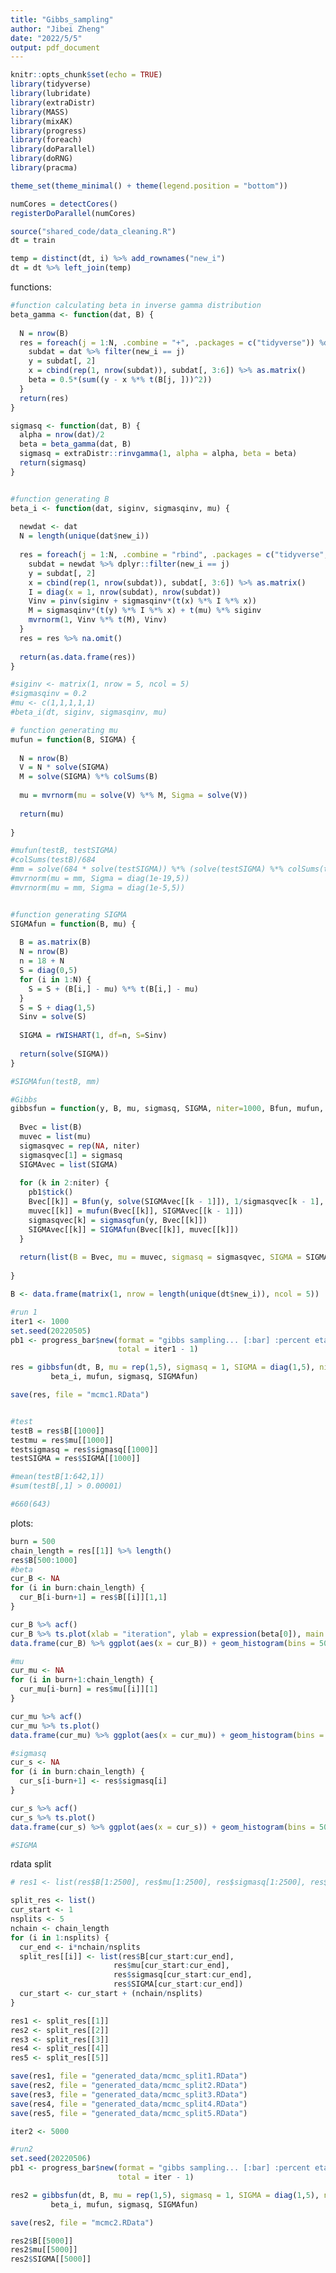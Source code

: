 ```yaml
---
title: "Gibbs_sampling"
author: "Jibei Zheng"
date: "2022/5/5"
output: pdf_document
---
```


```r
knitr::opts_chunk$set(echo = TRUE)
library(tidyverse)
library(lubridate)
library(extraDistr)
library(MASS)
library(mixAK)
library(progress)
library(foreach)
library(doParallel)
library(doRNG)
library(pracma)

theme_set(theme_minimal() + theme(legend.position = "bottom"))

numCores = detectCores()
registerDoParallel(numCores) 
```


```r
source("shared_code/data_cleaning.R")
dt = train

temp = distinct(dt, i) %>% add_rownames("new_i")
dt = dt %>% left_join(temp)

```

functions:

```r
#function calculating beta in inverse gamma distribution
beta_gamma <- function(dat, B) {
  
  N = nrow(B)
  res = foreach(j = 1:N, .combine = "+", .packages = c("tidyverse")) %dopar% {
    subdat = dat %>% filter(new_i == j)
    y = subdat[, 2]
    x = cbind(rep(1, nrow(subdat)), subdat[, 3:6]) %>% as.matrix()
    beta = 0.5*(sum((y - x %*% t(B[j, ]))^2))
  }
  return(res)
}

sigmasq <- function(dat, B) {
  alpha = nrow(dat)/2
  beta = beta_gamma(dat, B)
  sigmasq = extraDistr::rinvgamma(1, alpha = alpha, beta = beta) 
  return(sigmasq)
}


#function generating B
beta_i <- function(dat, siginv, sigmasqinv, mu) {
  
  newdat <- dat
  N = length(unique(dat$new_i))
  
  res = foreach(j = 1:N, .combine = "rbind", .packages = c("tidyverse", "mixAK", "MASS", "pracma")) %dorng% {
    subdat = newdat %>% dplyr::filter(new_i == j)
    y = subdat[, 2]
    x = cbind(rep(1, nrow(subdat)), subdat[, 3:6]) %>% as.matrix()
    I = diag(x = 1, nrow(subdat), nrow(subdat))
    Vinv = pinv(siginv + sigmasqinv*(t(x) %*% I %*% x))
    M = sigmasqinv*(t(y) %*% I %*% x) + t(mu) %*% siginv
    mvrnorm(1, Vinv %*% t(M), Vinv)
  }
  res = res %>% na.omit()
  
  return(as.data.frame(res))
}

#siginv <- matrix(1, nrow = 5, ncol = 5)
#sigmasqinv = 0.2
#mu <- c(1,1,1,1,1)
#beta_i(dt, siginv, sigmasqinv, mu)

# function generating mu
mufun = function(B, SIGMA) {
  
  N = nrow(B)
  V = N * solve(SIGMA)
  M = solve(SIGMA) %*% colSums(B)
  
  mu = mvrnorm(mu = solve(V) %*% M, Sigma = solve(V))
  
  return(mu)
  
}

#mufun(testB, testSIGMA)
#colSums(testB)/684
#mm = solve(684 * solve(testSIGMA)) %*% (solve(testSIGMA) %*% colSums(testB))
#mvrnorm(mu = mm, Sigma = diag(1e-19,5))
#mvrnorm(mu = mm, Sigma = diag(1e-5,5))


#function generating SIGMA
SIGMAfun = function(B, mu) {
  
  B = as.matrix(B)
  N = nrow(B)
  n = 18 + N
  S = diag(0,5)
  for (i in 1:N) {
    S = S + (B[i,] - mu) %*% t(B[i,] - mu)
  }
  S = S + diag(1,5)
  Sinv = solve(S)
  
  SIGMA = rWISHART(1, df=n, S=Sinv)
  
  return(solve(SIGMA))
}

#SIGMAfun(testB, mm)

#Gibbs
gibbsfun = function(y, B, mu, sigmasq, SIGMA, niter=1000, Bfun, mufun, sigmasqfun, SIGMAfun) {
  
  Bvec = list(B)
  muvec = list(mu)
  sigmasqvec = rep(NA, niter)
  sigmasqvec[1] = sigmasq
  SIGMAvec = list(SIGMA)
  
  for (k in 2:niter) {
    pb1$tick()
    Bvec[[k]] = Bfun(y, solve(SIGMAvec[[k - 1]]), 1/sigmasqvec[k - 1], muvec[[k - 1]]) 
    muvec[[k]] = mufun(Bvec[[k]], SIGMAvec[[k - 1]])
    sigmasqvec[k] = sigmasqfun(y, Bvec[[k]])
    SIGMAvec[[k]] = SIGMAfun(Bvec[[k]], muvec[[k]])
  }
  
  return(list(B = Bvec, mu = muvec, sigmasq = sigmasqvec, SIGMA = SIGMAvec))
  
}

```



```r
B <- data.frame(matrix(1, nrow = length(unique(dt$new_i)), ncol = 5))

#run 1
iter1 <- 1000
set.seed(20220505)
pb1 <- progress_bar$new(format = "gibbs sampling... [:bar] :percent eta: :eta",
                        total = iter1 - 1)

res = gibbsfun(dt, B, mu = rep(1,5), sigmasq = 1, SIGMA = diag(1,5), niter = iter1, 
         beta_i, mufun, sigmasq, SIGMAfun)

save(res, file = "mcmc1.RData")


#test
testB = res$B[[1000]]
testmu = res$mu[[1000]]
testsigmasq = res$sigmasq[[1000]]
testSIGMA = res$SIGMA[[1000]]

#mean(testB[1:642,1])
#sum(testB[,1] > 0.00001)

#660(643)
```

plots:

```r
burn = 500
chain_length = res[[1]] %>% length()
res$B[500:1000]
#beta
cur_B <- NA
for (i in burn:chain_length) {
  cur_B[i-burn+1] = res$B[[i]][1,1]
}

cur_B %>% acf()
cur_B %>% ts.plot(xlab = "iteration", ylab = expression(beta[0]), main = expression(paste("Time Series Plot of ", beta[0])))
data.frame(cur_B) %>% ggplot(aes(x = cur_B)) + geom_histogram(bins = 50)

#mu
cur_mu <- NA
for (i in burn+1:chain_length) {
  cur_mu[i-burn] = res$mu[[i]][1]
}

cur_mu %>% acf()
cur_mu %>% ts.plot()
data.frame(cur_mu) %>% ggplot(aes(x = cur_mu)) + geom_histogram(bins = 50)

#sigmasq
cur_s <- NA
for (i in burn:chain_length) {
  cur_s[i-burn+1] <- res$sigmasq[i]
}

cur_s %>% acf()
cur_s %>% ts.plot()
data.frame(cur_s) %>% ggplot(aes(x = cur_s)) + geom_histogram(bins = 50)

#SIGMA
```

rdata split

```r
# res1 <- list(res$B[1:2500], res$mu[1:2500], res$sigmasq[1:2500], res$SIGMA[1:2500])

split_res <- list()
cur_start <- 1
nsplits <- 5
nchain <- chain_length
for (i in 1:nsplits) {
  cur_end <- i*nchain/nsplits
  split_res[[i]] <- list(res$B[cur_start:cur_end], 
                       res$mu[cur_start:cur_end], 
                       res$sigmasq[cur_start:cur_end], 
                       res$SIGMA[cur_start:cur_end])
  cur_start <- cur_start + (nchain/nsplits)
}

res1 <- split_res[[1]]
res2 <- split_res[[2]]
res3 <- split_res[[3]]
res4 <- split_res[[4]]
res5 <- split_res[[5]]

save(res1, file = "generated_data/mcmc_split1.RData")
save(res2, file = "generated_data/mcmc_split2.RData")
save(res3, file = "generated_data/mcmc_split3.RData")
save(res4, file = "generated_data/mcmc_split4.RData")
save(res5, file = "generated_data/mcmc_split5.RData")

```



```r
iter2 <- 5000

#run2
set.seed(20220506)
pb1 <- progress_bar$new(format = "gibbs sampling... [:bar] :percent eta: :eta",
                        total = iter - 1)

res2 = gibbsfun(dt, B, mu = rep(1,5), sigmasq = 1, SIGMA = diag(1,5), niter = iter2, 
         beta_i, mufun, sigmasq, SIGMAfun)

save(res2, file = "mcmc2.RData")

res2$B[[5000]]
res2$mu[[5000]]
res2$SIGMA[[5000]]
```

